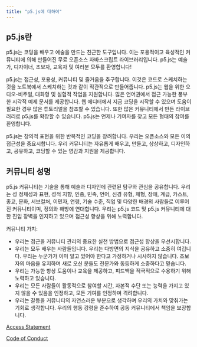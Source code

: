 ```yaml
---
title: "p5.js에 대하여"
---
```


## p5.js란

p5.js는 코딩을 배우고 예술을 만드는 친근한 도구입니다. 이는 포용적이고 육성적인 커뮤니티에 의해 만들어진 무료 오픈소스 자바스크립트 라이브러리입니다. p5.js는 예술가, 디자이너, 초보자, 교육자 및 여러분 모두를 환영합니다!

p5.js는 접근성, 포용성, 커뮤니티 및 즐거움을 추구합니다. 이것은 코드로 스케치하는 것을 노트북에서 스케치하는 것과 같이 직관적으로 만들어줍니다. p5.js는 웹을 위한 오디오-비주얼, 대화형 및 실험적 작업을 지원합니다. 많은 언어권에서 접근 가능한 풍부한 시각적 예제 문서를 제공합니다. 웹 에디터에서 지금 코딩을 시작할 수 있으며 도움이 필요한 경우 많은 튜토리얼을 참조할 수 있습니다. 또한 많은 커뮤니티에서 만든 라이브러리로 p5.js를 확장할 수 있습니다. p5.js는 언제나 기여자를 찾고 모든 형태의 참여를 환영합니다.

p5.js는 창의적 표현을 위한 반복적인 코딩을 장려합니다. 우리는 오픈소스와 모든 이의 접근성을 중요시합니다. 우리 커뮤니티는 자유롭게 배우고, 만들고, 상상하고, 디자인하고, 공유하고, 코딩할 수 있는 영감과 지원을 제공합니다.

## 커뮤니티 성명

p5.js 커뮤니티는 기술을 통해 예술과 디자인에 관련된 탐구와 관심을 공유합니다. 우리는 성 정체성과 표현, 성적 지향, 인종, 민족, 언어, 신경 유형, 체형, 장애, 계급, 카스트, 종교, 문화, 서브컬처, 이민자, 연령, 기술 수준, 직업 및 다양한 배경의 사람들로 이루어진 커뮤니티이며, 정의와 해방에 연대합니다. 우리는 p5.js 코드 및 p5.js 커뮤니티에 대한 진입 장벽을 인지하고 있으며 접근성 향상을 위해 노력합니다.

커뮤니티 가치:
- 우리는 접근을 커뮤니티 관리의 중요한 실천 방법으로 접근성 향상을 우선시합니다.
- 우리는 모두 배우는 사람들입니다. 우리는 다방면의 지식을 공유하고 소중히 여깁니다. 우리는 누군가가 이미 알고 있어야 한다고 가정하거나 시사하지 않습니다. 초보자의 마음을 유지하며 새로 오신 분들도 전문가와 동등하게 소중하다고 믿습니다.
- 우리는 가능한 항상 도움이나 교육을 제공하고, 피드백을 적극적으로 수용하기 위해 노력하고 있습니다.
- 우리는 모든 사람들이 활동적으로 참여할 시간, 자본적 수단 또는 능력을 가지고 있지 않을 수 있음을 인정하고, 모든 기여를 인정하며 격려합니다.
- 우리는 갈등을 커뮤니티의 자연스러운 부분으로 생각하며 우리의 가치와 맞춰가는 기회로 생각합니다. 우리의 행동 강령을 준수하여 공동 커뮤니티에서 책임을 보장합니다.

[Access Statement](https://github.com/processing/p5.js/blob/main/contributor_docs/access.md)

[Code of Conduct](https://github.com/processing/p5.js/blob/main/CODE_OF_CONDUCT.md)
